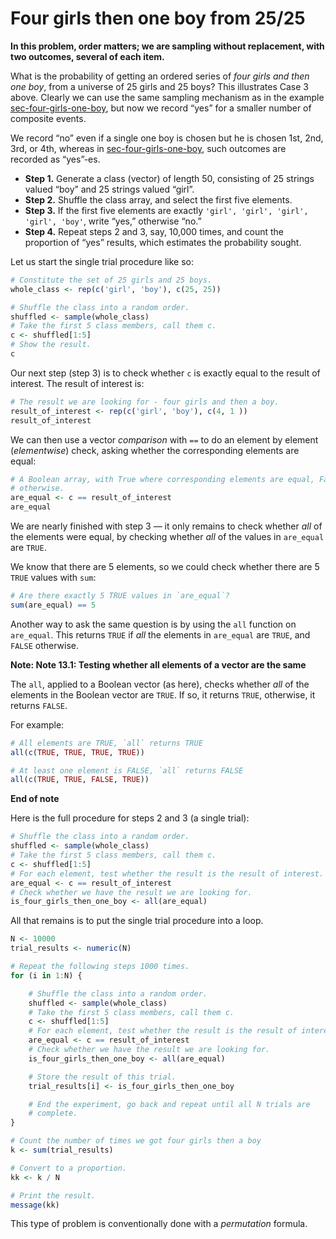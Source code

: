 # Four girls then one boy from 25/25


**In this problem, order matters; we are sampling without replacement,
with two outcomes, several of each item.**

What is the probability of getting an ordered series of *four girls and
then one boy*, from a universe of 25 girls and 25 boys? This illustrates
Case 3 above. Clearly we can use the same sampling mechanism as in the
example <a href="#sec-four-girls-one-boy" class="quarto-xref"><span
class="quarto-unresolved-ref">sec-four-girls-one-boy</span></a>, but now
we record “yes” for a smaller number of composite events.

We record “no” even if a single one boy is chosen but he is chosen 1st,
2nd, 3rd, or 4th, whereas in
<a href="#sec-four-girls-one-boy" class="quarto-xref"><span
class="quarto-unresolved-ref">sec-four-girls-one-boy</span></a>, such
outcomes are recorded as “yes”-es.

- **Step 1.** Generate a class (vector) of length 50, consisting of 25
  strings valued “boy” and 25 strings valued “girl”.
- **Step 2.** Shuffle the class array, and select the first five
  elements.
- **Step 3.** If the first five elements are exactly
  `'girl', 'girl', 'girl',   'girl', 'boy'`, write “yes,” otherwise
  “no.”
- **Step 4.** Repeat steps 2 and 3, say, 10,000 times, and count the
  proportion of “yes” results, which estimates the probability sought.

Let us start the single trial procedure like so:

```r
# Constitute the set of 25 girls and 25 boys.
whole_class <- rep(c('girl', 'boy'), c(25, 25))

# Shuffle the class into a random order.
shuffled <- sample(whole_class)
# Take the first 5 class members, call them c.
c <- shuffled[1:5]
# Show the result.
c
```

Our next step (step 3) is to check whether `c` is exactly equal to the
result of interest. The result of interest is:

```r
# The result we are looking for - four girls and then a boy.
result_of_interest <- rep(c('girl', 'boy'), c(4, 1 ))
result_of_interest
```

We can then use a vector *comparison* with `==` to do an element by
element (*elementwise*) check, asking whether the corresponding elements
are equal:

```r
# A Boolean array, with True where corresponding elements are equal, False
# otherwise.
are_equal <- c == result_of_interest
are_equal
```

We are nearly finished with step 3 — it only remains to check whether
*all* of the elements were equal, by checking whether *all* of the
values in `are_equal` are `TRUE`.

We know that there are 5 elements, so we could check whether there are 5
`TRUE` values with `sum`:

```r
# Are there exactly 5 TRUE values in `are_equal`?
sum(are_equal) == 5
```

Another way to ask the same question is by using the `all` function on
`are_equal`. This returns `TRUE` if *all* the elements in `are_equal`
are `TRUE`, and `FALSE` otherwise.

**Note: Note 13.1: Testing whether all elements of a vector are the
same**

The `all`, applied to a Boolean vector (as here), checks whether *all*
of the elements in the Boolean vector are `TRUE`. If so, it returns
`TRUE`, otherwise, it returns `FALSE`.

For example:

```r
# All elements are TRUE, `all` returns TRUE
all(c(TRUE, TRUE, TRUE, TRUE))
```

```r
# At least one element is FALSE, `all` returns FALSE
all(c(TRUE, TRUE, FALSE, TRUE))
```

**End of note**

Here is the full procedure for steps 2 and 3 (a single trial):

```r
# Shuffle the class into a random order.
shuffled <- sample(whole_class)
# Take the first 5 class members, call them c.
c <- shuffled[1:5]
# For each element, test whether the result is the result of interest.
are_equal <- c == result_of_interest
# Check whether we have the result we are looking for.
is_four_girls_then_one_boy <- all(are_equal)
```

All that remains is to put the single trial procedure into a loop.

```r
N <- 10000
trial_results <- numeric(N)

# Repeat the following steps 1000 times.
for (i in 1:N) {

    # Shuffle the class into a random order.
    shuffled <- sample(whole_class)
    # Take the first 5 class members, call them c.
    c <- shuffled[1:5]
    # For each element, test whether the result is the result of interest.
    are_equal <- c == result_of_interest
    # Check whether we have the result we are looking for.
    is_four_girls_then_one_boy <- all(are_equal)

    # Store the result of this trial.
    trial_results[i] <- is_four_girls_then_one_boy

    # End the experiment, go back and repeat until all N trials are
    # complete.
}

# Count the number of times we got four girls then a boy
k <- sum(trial_results)

# Convert to a proportion.
kk <- k / N

# Print the result.
message(kk)
```

This type of problem is conventionally done with a *permutation*
formula.

